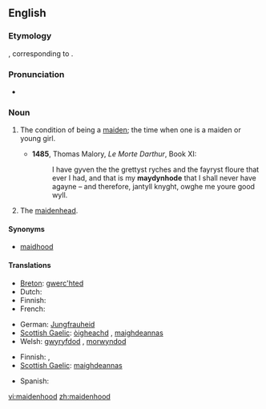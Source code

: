 ==English==

===Etymology===
{{etyl|ang}} {{term|mægdenhad|mæġdenhād}}, corresponding to {{suffix|maiden|hood}}.

===Pronunciation===
*{{a|UK}} {{IPA|/ˈmeɪd(ə)nhʊd/}}

===Noun===
{{en-noun|s|-}}

# {{uncountable}} The condition of being a [[maiden]]; the time when one is a maiden or young girl.
#*'''1485''', Thomas Malory, ''Le Morte Darthur'', Book XI:
#*:I have gyven the the grettyst ryches and the fayryst floure that ever I had, and that is my '''maydynhode''' that I shall never have agayne – and therefore, jantyll knyght, owghe me youre good wyll.
# {{countable}} The [[maidenhead]].

====Synonyms====
* [[maidhood]]

====Translations====
{{trans-top|condition of being maiden}}
* [[Breton]]: [[gwerc'hted]]
* Dutch: {{t+|nl|maagdelijkheid}}
* Finnish: {{t-|fi|neitsyys}}
* French: {{t+|fr|virginité}}
{{trans-mid}}
* German: [[Jungfrauheid]]
* [[Scottish Gaelic]]: [[òigheachd]] {{f}}, [[maighdeannas]] {{m}}
* Welsh: [[gwyryfdod]] {{m}}, [[morwyndod]] {{m}}
{{trans-bottom}}

{{trans-top|maidenhead}}
* Finnish: {{t-|fi|neitsyys}}, {{t-|fi|immenkalvo}}
* [[Scottish Gaelic]]: [[maighdeannas]] {{m}}
{{trans-mid}}
* Spanish: {{t-|es|virginidad}}
{{trans-bottom}}

[[vi:maidenhood]]
[[zh:maidenhood]]